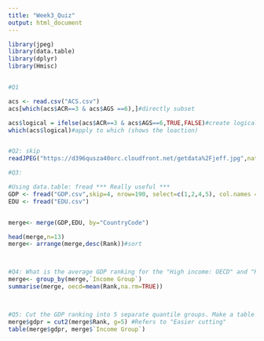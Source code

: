 ```yaml
---
title: "Week3_Quiz"
output: html_document
---
```


```r
library(jpeg)
library(data.table)
library(dplyr)
library(Hmisc)


#Q1

acs <- read.csv("ACS.csv")
acs[which(acs$ACR==3 & acs$AGS ==6),]#directly subset

acs$logical = ifelse(acs$ACR==3 & acs$AGS==6,TRUE,FALSE)#create logical var
which(acs$logical)#apply to which (shows the loaction)


#Q2: skip
readJPEG("https://d396qusza40orc.cloudfront.net/getdata%2Fjeff.jpg",native=TRUE)

#Q3:

#Using data.table: fread *** Really useful ***
GDP <- fread("GDP.csv",skip=4, nrow=190, select=c(1,2,4,5), col.names = c("CountryCode","Rank","Economy","Dollars"))
EDU <- fread("EDU.csv")


merge<- merge(GDP,EDU, by="CountryCode")

head(merge,n=13)
merge<- arrange(merge,desc(Rank))#sort



#Q4: What is the average GDP ranking for the "High income: OECD" and "High income: nonOECD" group?
merge<- group_by(merge,`Income Group`)
summarise(merge, oecd=mean(Rank,na.rm=TRUE))



#Q5: Cut the GDP ranking into 5 separate quantile groups. Make a table versus Income.Group. 
merge$gdpr = cut2(merge$Rank, g=5) #Refers to "Easier cutting"
table(merge$gdpr, merge$`Income Group`)
```


